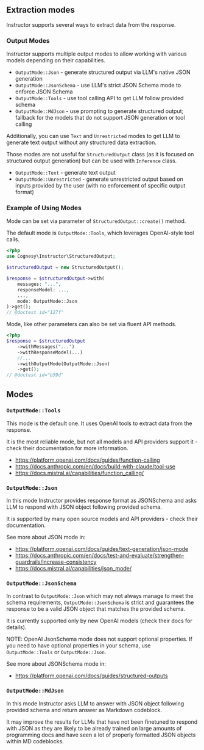 ## Extraction modes

Instructor supports several ways to extract data from the response.

### Output Modes

Instructor supports multiple output modes to allow working with various models depending on their capabilities.
- `OutputMode::Json` - generate structured output via LLM's native JSON generation
- `OutputMode::JsonSchema` - use LLM's strict JSON Schema mode to enforce JSON Schema
- `OutputMode::Tools` - use tool calling API to get LLM follow provided schema
- `OutputMode::MdJson` - use prompting to generate structured output; fallback for the models that do not support JSON generation or tool calling

Additionally, you can use `Text` and `Unrestricted` modes to get LLM to generate text output without any structured data extraction.

Those modes are not useful for `StructuredOutput` class (as it is focused on structured output generation) but can be used with `Inference` class.

- `OutputMode::Text` - generate text output
- `OutputMode::Unrestricted` - generate unrestricted output based on inputs provided by the user (with no enforcement of specific output format)

### Example of Using Modes

Mode can be set via parameter of `StructuredOutput::create()` method.

The default mode is `OutputMode::Tools`, which leverages OpenAI-style tool calls.

```php
<?php
use Cognesy\Instructor\StructuredOutput;

$structuredOutput = new StructuredOutput();

$response = $structuredOutput->with(
    messages: "...",
    responseModel: ...,
    ...,
    mode: OutputMode::Json
)->get();
// @doctest id="127f"
```
Mode, like other parameters can also be set via fluent API methods.

```php
<?php
$response = $structuredOutput
    ->withMessages("...")
    ->withResponseModel(...)
    //...
    ->withOutputMode(OutputMode::Json)
    ->get();
// @doctest id="b59d"
```

## Modes

### `OutputMode::Tools`

This mode is the default one. It uses OpenAI tools to extract data from the
response.

It is the most reliable mode, but not all models and API providers support it -
check their documentation for more information.

 - https://platform.openai.com/docs/guides/function-calling
 - https://docs.anthropic.com/en/docs/build-with-claude/tool-use
 - https://docs.mistral.ai/capabilities/function_calling/


### `OutputMode::Json`

In this mode Instructor provides response format as JSONSchema and asks LLM
to respond with JSON object following provided schema.

It is supported by many open source models and API providers - check their
documentation.

See more about JSON mode in:

 - https://platform.openai.com/docs/guides/text-generation/json-mode
 - https://docs.anthropic.com/en/docs/test-and-evaluate/strengthen-guardrails/increase-consistency
 - https://docs.mistral.ai/capabilities/json_mode/


### `OutputMode::JsonSchema`

In contrast to `OutputMode::Json` which may not always manage to meet the schema requirements,
`OutputMode::JsonSchema` is strict and guarantees the response to be a valid JSON object that matches
the provided schema.

It is currently supported only by new OpenAI models (check their docs for details).

NOTE: OpenAI JsonSchema mode does not support optional properties. If you need to have optional
properties in your schema, use `OutputMode::Tools` or `OutputMode::Json`.

See more about JSONSchema mode in:

 - https://platform.openai.com/docs/guides/structured-outputs


### `OutputMode::MdJson`

In this mode Instructor asks LLM to answer with JSON object following provided schema and
return answer as Markdown codeblock.

It may improve the results for LLMs that have not been finetuned to respond with JSON
as they are likely to be already trained on large amounts of programming docs and have
seen a lot of properly formatted JSON objects within MD codeblocks.
